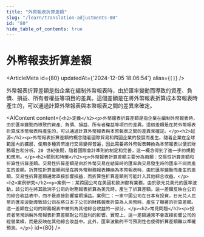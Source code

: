 ```yaml
---
title: "外幣報表折算差額"
slug: "/learn/translation-adjustments-80"
id: "80"
hide_table_of_contents: true
---
```



# 外幣報表折算差額

<ArticleMeta id={80} updatedAt={'2024-12-05 18:06:54'} alias={`[]`} />
<div className='border-solid border-b border-t-0 my-4 border-[var(--ifm-color-gray-300)]' />

外幣報表折算差額是指企業在編制外幣報表時，由於匯率變動而導致的資產、負債、損益、所有者權益等項目的差異。這個差額是在將外幣報表折算成本幣報表時產生的，可以通過計算外幣報表與本幣報表之間的差異來確定。

<AIContent content={`<h2>定義</h2><p>外幣報表折算差額是指企業在編制外幣報表時，由於匯率變動而導致的資產、負債、損益、所有者權益等項目的差異。這個差額是在將外幣報表折算成本幣報表時產生的，可以通過計算外幣報表與本幣報表之間的差異來確定。</p><h2>起源</h2><p>外幣報表折算差額的概念隨着國際貿易和跨國企業的發展而產生。隨着企業在全球範圍內的擴展，使用多種貨幣進行交易變得普遍，因此需要將外幣報表轉換為本幣報表以便於財務報告和分析。20 世紀後期，隨着國際會計準則的制定和完善，這一概念得到了進一步的規範和應用。</p><h2>類別和特徵</h2><p>外幣報表折算差額主要分為兩類：交易性折算差額和折算性折算差額。交易性折算差額是由於外幣交易在結算時的匯率與交易發生時的匯率不同而產生的差額。折算性折算差額則是在將外幣財務報表轉換為本幣報表時，由於匯率變動而產生的差額。交易性折算差額通常直接影響損益，而折算性折算差額則可能計入其他綜合收益。</p><h2>案例研究</h2><p>案例一：某跨國公司在美國和歐洲都有業務。由於歐元兑美元的匯率波動，該公司在將其歐洲子公司的財務報表折算為美元時，產生了折算差額。這一差額反映在公司的綜合收益表中，而不是直接影響當期損益。案例二：一家中國公司在日本有投資，日元兑人民幣的匯率波動導致該公司在將日本子公司的財務報表折算為人民幣時，產生了顯著的折算差額。這一差額在公司的財務報表中被列為其他綜合收益的一部分。</p><h2>常見問題</h2><p>投資者常常誤解外幣報表折算差額對公司盈利的影響。實際上，這一差額通常不會直接影響公司的經營業績，而是反映在其他綜合收益中。此外，匯率波動的不可預測性也使得折算差額難以準確預測。</p>`} id={80} />
